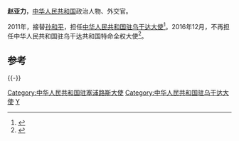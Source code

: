 '''赵亚力'''，[[中华人民共和国|中华人民共和国]]政治人物、外交官。

2011年，接替[[孙和平|孙和平]]，担任[[中国驻乌干达大使列表|中华人民共和国驻乌干达大使]]<ref>{{cite web|author=中华人民共和国外交部|title=中国驻乌干达历任大使|url=http://www.mfa.gov.cn/chn/pds/ziliao/wjrw/2167/2170/t9215.htm|publisher=中华人民共和国外交部|accessdate=2012-03-09|archive-date=2012-08-04|archive-url=https://archive.is/20120804081549/http://www.mfa.gov.cn/chn/pds/ziliao/wjrw/2167/2170/t9215.htm|dead-url=no}}</ref>。2016年12月，不再担任中华人民共和国驻乌干达共和国特命全权大使<ref>{{cite news|title=国家主席习近平任免多名驻外大使：赵彦博任驻博茨瓦纳大使|url=http://www.thepaper.cn/newsDetail_forward_1575881|accessdate=2016-12-07|newspaper=澎湃新闻|archive-date=2019-08-16|archive-url=https://web.archive.org/web/20190816144042/http://www.thepaper.cn/newsDetail_forward_1575881|dead-url=no}}</ref>。

== 参考 ==
{{reflist}}

{{-}}
{{start box}}
{{s-dip}}
{{succession box|[[張利民|張利民]]|[[李國邦|李國邦]]|[[中國駐塞浦路斯大使列表|中華人民共和國駐塞浦路斯大使]]|2005年12月－2009年10月}}
{{succession box|[[孙和平|孙和平]]|[[郑竹强|郑竹强]]|[[中国驻乌干达大使列表|中华人民共和国驻乌干达大使]]|2011年10月－2016年12月}}
{{end box}}

{{DEFAULTSORT:Z}}
[[Category:中华人民共和国驻塞浦路斯大使|Category:中华人民共和国驻塞浦路斯大使]]
[[Category:中华人民共和国驻乌干达大使|Category:中华人民共和国驻乌干达大使]]
[[Category:赵姓|Y]]